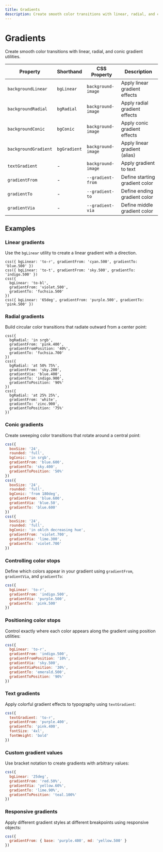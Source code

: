 ```yaml
---
title: Gradients
description: Create smooth color transitions with linear, radial, and conic gradient utilities.
---
```


# Gradients

Create smooth color transitions with linear, radial, and conic gradient utilities.

| Property             | Shorthand    | CSS Property       | Description                    |
| -------------------- | ------------ | ------------------ | ------------------------------ |
| `backgroundLinear`   | `bgLinear`   | `background-image` | Apply linear gradient effects  |
| `backgroundRadial`   | `bgRadial`   | `background-image` | Apply radial gradient effects  |
| `backgroundConic`    | `bgConic`    | `background-image` | Apply conic gradient effects   |
| `backgroundGradient` | `bgGradient` | `background-image` | Apply linear gradient (alias)  |
| `textGradient`       | -            | `background-image` | Apply gradient to text         |
| `gradientFrom`       | -            | `--gradient-from`  | Define starting gradient color |
| `gradientTo`         | -            | `--gradient-to`    | Define ending gradient color   |
| `gradientVia`        | -            | `--gradient-via`   | Define middle gradient color   |

## Examples

### Linear gradients

Use the `bgLinear` utility to create a linear gradient with a direction.

```tsx
css({ bgLinear: 'to-r', gradientFrom: 'cyan.500', gradientTo: 'blue.500' })
css({ bgLinear: 'to-t', gradientFrom: 'sky.500', gradientTo: 'indigo.500' })
css({
  bgLinear: 'to-bl',
  gradientFrom: 'violet.500',
  gradientTo: 'fuchsia.500'
})
css({ bgLinear: '65deg', gradientFrom: 'purple.500', gradientTo: 'pink.500' })
```

### Radial gradients

Build circular color transitions that radiate outward from a center point:

```tsx
css({
  bgRadial: 'in srgb',
  gradientFrom: 'pink.400',
  gradientFromPosition: '40%',
  gradientTo: 'fuchsia.700'
})
css({
  bgRadial: 'at 50% 75%',
  gradientFrom: 'sky.200',
  gradientVia: 'blue.400',
  gradientTo: 'indigo.900',
  gradientToPosition: '90%'
})
css({
  bgRadial: 'at 25% 25%',
  gradientFrom: 'white',
  gradientTo: 'zinc.900',
  gradientToPosition: '75%'
})
```

### Conic gradients

Create sweeping color transitions that rotate around a central point:

```jsx
css({
  boxSize: '24',
  rounded: 'full',
  bgConic: 'in srgb',
  gradientFrom: 'blue.600',
  gradientTo: 'sky.400',
  gradientToPosition: '50%'
})
css({
  boxSize: '24',
  rounded: 'full',
  bgConic: 'from 180deg',
  gradientFrom: 'blue.600',
  gradientVia: 'blue.50',
  gradientTo: 'blue.600'
})
css({
  boxSize: '24',
  rounded: 'full',
  bgConic: 'in oklch decreasing hue',
  gradientFrom: 'violet.700',
  gradientVia: 'lime.300',
  gradientTo: 'violet.700'
})
```

### Controlling color stops

Define which colors appear in your gradient using `gradientFrom`, `gradientVia`, and `gradientTo`:

```jsx
css({
  bgLinear: 'to-r',
  gradientFrom: 'indigo.500',
  gradientVia: 'purple.500',
  gradientTo: 'pink.500'
})
```

### Positioning color stops

Control exactly where each color appears along the gradient using position utilities:

```jsx
css({
  bgLinear: 'to-r',
  gradientFrom: 'indigo.500',
  gradientFromPosition: '10%',
  gradientVia: 'sky.500',
  gradientViaPosition: '30%',
  gradientTo: 'emerald.500',
  gradientToPosition: '90%'
})
```

### Text gradients

Apply colorful gradient effects to typography using `textGradient`:

```jsx
css({
  textGradient: 'to-r',
  gradientFrom: 'purple.400',
  gradientTo: 'pink.400',
  fontSize: '4xl',
  fontWeight: 'bold'
})
```

### Custom gradient values

Use bracket notation to create gradients with arbitrary values:

```jsx
css({
  bgLinear: '25deg',
  gradientFrom: 'red.50%',
  gradientVia: 'yellow.60%',
  gradientTo: 'lime.90%',
  gradientToPosition: 'teal.100%'
})
```

### Responsive gradients

Apply different gradient styles at different breakpoints using responsive objects:

```jsx
css({
  gradientFrom: { base: 'purple.400', md: 'yellow.500' }
})
```

